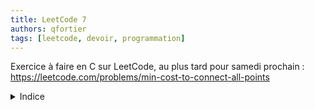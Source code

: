 ```yaml
---
title: LeetCode 7
authors: qfortier
tags: [leetcode, devoir, programmation]
---
```


Exercice à faire en C sur LeetCode, au plus tard pour samedi prochain : https://leetcode.com/problems/min-cost-to-connect-all-points  

<details>
<summary>Indice</summary>

Utiliser l'algorithme de Kruskal sur le graphe dont les sommets sont les points et les arêtes sont les distances entre les points.

</details>

